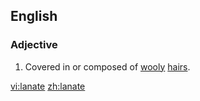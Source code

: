 ==English==

===Adjective===
{{en-adj}}

# Covered in or composed of [[wooly]] [[hair]]s.

[[vi:lanate]]
[[zh:lanate]]
